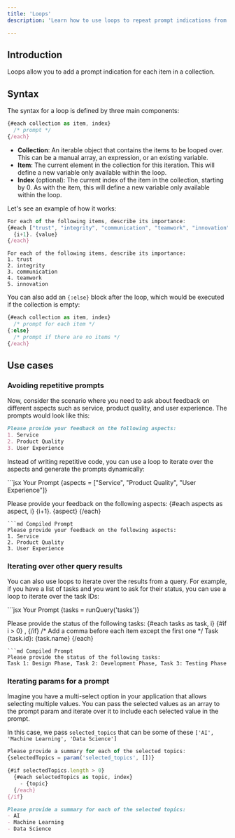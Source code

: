 ```yaml
---
title: 'Loops'
description: 'Learn how to use loops to repeat prompt indications from a list of elements.'

---
```


## Introduction

Loops allow you to add a prompt indication for each item in a collection.

## Syntax

The syntax for a loop is defined by three main components:
```jsx
{#each collection as item, index}
  /* prompt */
{/each}
```
  - **Collection**: An iterable object that contains the items to be looped over. This can be a manual array, an expression, or an existing variable.
  - **Item**: The current element in the collection for this iteration. This will define a new variable only available within the loop.
  - **Index** (optional): The current index of the item in the collection, starting by 0. As with the item, this will define a new variable only available within the loop.

Let's see an example of how it works:
<CodeGroup>
```jsx Your Prompt
For each of the following items, describe its importance:
{#each ["trust", "integrity", "communication", "teamwork", "innovation"] as value, i}
  {i+1}. {value}
{/each}
```
``` Compiled Prompt
For each of the following items, describe its importance:
1. trust
2. integrity
3. communication
4. teamwork
5. innovation
```
</CodeGroup>

You can also add an `{:else}` block after the loop, which would be executed if the collection is empty:

```jsx
{#each collection as item, index}
  /* prompt for each item */
{:else}
  /* prompt if there are no items */
{/each}
```

## Use cases

### Avoiding repetitive prompts

Now, consider the scenario where you need to ask about feedback on different aspects such as service, product quality, and user experience. The prompts would look like this:

```md
Please provide your feedback on the following aspects:
1. Service
2. Product Quality
3. User Experience
```

Instead of writing repetitive code, you can use a loop to iterate over the aspects and generate the prompts dynamically:

<CodeGroup>
```jsx Your Prompt
{aspects = ["Service", "Product Quality", "User Experience"]}

Please provide your feedback on the following aspects:
{#each aspects as aspect, i}
  {i+1}. {aspect}
{/each}
```
```md Compiled Prompt
Please provide your feedback on the following aspects:
1. Service
2. Product Quality
3. User Experience
```
</CodeGroup>

### Iterating over other query results

You can also use loops to iterate over the results from a query. For example, if you have a list of tasks and you want to ask for their status, you can use a loop to iterate over the task IDs:

<CodeGroup>
```jsx Your Prompt
{tasks = runQuery('tasks')}

Please provide the status of the following tasks:
{#each tasks as task, i}
  {#if i > 0} , {/if} /* Add a comma before each item except the first one */
  Task {task.id}: {task.name}
{/each}
```
```md Compiled Prompt
Please provide the status of the following tasks:
Task 1: Design Phase, Task 2: Development Phase, Task 3: Testing Phase
```
</CodeGroup>

### Iterating params for a prompt

Imagine you have a multi-select option in your application that allows selecting multiple values. You can pass the selected values as an array to the prompt param and iterate over it to include each selected value in the prompt.

In this case, we pass `selected_topics` that can be some of these `['AI', 'Machine Learning', 'Data Science']`
<CodeGroup>

```jsx Your Prompt
Please provide a summary for each of the selected topics:
{selectedTopics = param('selected_topics', [])}

{#if selectedTopics.length > 0}
  {#each selectedTopics as topic, index}
    - {topic}
  {/each}
{/if}
```
```md Compiled Prompt
Please provide a summary for each of the selected topics:
- AI
- Machine Learning
- Data Science  
```
</CodeGroup>
